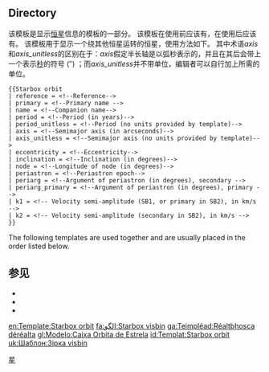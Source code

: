 <noinclude>{{template doc page viewed directly}}</noinclude>
== Directory ==

该模板是显示[[恒星]]信息的模板的一部分。 该模板在使用前应该有{{tl|Starbox begin}}，在使用后应该有{{tl|Starbox end}}。 该模板用于显示一个绕其他恒星运转的恒星，使用方法如下。 其中术语''axis''和''axis_unitless''的区别在于：''axis''假定半长轴是以弧秒表示的，并且在其后会带上一个表示[[弧秒|秒]]的符号 (&Prime;) ；而''axis_unitless''并不带单位，编辑者可以自行加上所需的单位。

<pre>{{Starbox orbit
| reference = <!--Reference-->
| primary = <!--Primary name -->
| name = <!--Companion name-->
| period = <!--Period (in years)-->
| period_unitless = <!--Period (no units provided by template)-->
| axis = <!--Semimajor axis (in arcseconds)-->
| axis_unitless = <!--Semimajor axis (no units provided by template)-->
| eccentricity = <!--Eccentricity-->
| inclination = <!--Inclination (in degrees)-->
| node = <!--Longitude of node (in degrees)-->
| periastron = <!--Periastron epoch-->
| periarg = <!--Argument of periastron (in degrees), secondary -->
| periarg_primary = <!--Argument of periastron (in degrees), primary -->
| k1 = <!-- Velocity semi-amplitude (SB1, or primary in SB2), in km/s -->
| k2 = <!-- Velocity semi-amplitude (secondary in SB2), in km/s -->
}}</pre>

The following templates are used together and are usually placed in the order listed below.
{{Starboxes}}

== 参见 ==

* {{tl|Orbitboxes}}
* {{tl|Planetboxes}}
* {{tl|Starbox short}}
<includeonly>
[[Category:天文信息框模板|星]]

[[en:Template:Starbox orbit]]
[[fa:الگو:Starbox visbin]]
[[ga:Teimpléad:Réaltbhosca déréalta]]
[[gl:Modelo:Caixa Orbita de Estrela]]
[[id:Templat:Starbox orbit]]
[[uk:Шаблон:Зірка visbin]]
</includeonly>